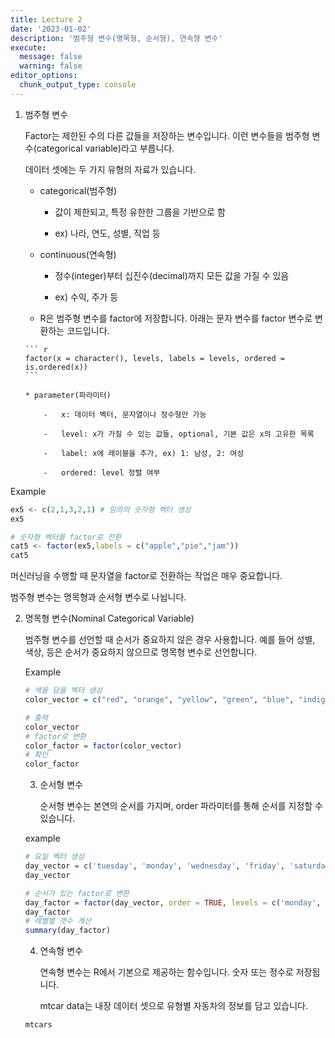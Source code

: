 ```yaml
---
title: Lecture 2 
date: '2023-01-02'
description: '범주형 변수(명목형, 순서형), 연속형 변수'
execute: 
  message: false
  warning: false
editor_options: 
  chunk_output_type: console
---
```


1.  범주형 변수

    Factor는 제한된 수의 다른 값들을 저장하는 변수입니다. 이런 변수들을 범주형 변수(categorical variable)라고 부릅니다.

    데이터 셋에는 두 가지 유형의 자료가 있습니다.

    -   categorical(범주형)

        -   값이 제한되고, 특정 유한한 그룹을 기반으로 함 

        -   ex) 나라, 연도, 성별, 직업 등

    -   continuous(연속형)

        -   정수(integer)부터 십진수(decimal)까지 모든 값을 가질 수 있음

        -   ex) 수익, 주가 등

    -   R은 범주형 변수를 factor에 저장합니다. 아래는 문자 변수를 factor 변수로 변환하는 코드입니다.

    <!-- -->

        ``` r
        factor(x = character(), levels, labels = levels, ordered = is.ordered(x))
        ```

        * parameter(파라미터)

            -   x: 데이터 벡터, 문자열이나 정수형만 가능

            -   level: x가 가질 수 있는 값들, optional, 기본 값은 x의 고유한 목록

            -   label: x에 레이블을 추가, ex) 1: 남성, 2: 여성

            -   ordered: level 정렬 여부

Example

```r
ex5 <- c(2,1,3,2,1) # 임의의 숫자형 벡터 생성
ex5 

# 숫자형 벡터를 factor로 전환 
cat5 <- factor(ex5,labels = c("apple","pie","jam")) 
cat5
```

머신러닝을 수행할 때 문자열을 factor로 전환하는 작업은 매우 중요합니다.

범주형 변수는 명목형과 순서형 변수로 나뉩니다.

2.  명목형 변수(Nominal Categorical Variable)

    범주형 변수를 선언할 때 순서가 중요하지 않은 경우 사용합니다. 예를 들어 성별, 색상, 등은 순서가 중요하지 않으므로 명목형 변수로 선언합니다.

    Example

    ```r
    # 색을 담을 벡터 생성
    color_vector = c("red", "orange", "yellow", "green", "blue", "indigo", "purple")

    # 출력
    color_vector
    # factor로 변환
    color_factor = factor(color_vector)
    # 확인
    color_factor
    ```

    3.  순서형 변수

        순서형 변수는 본연의 순서를 가지며, order 파라미터를 통해 순서를 지정할 수 있습니다.

    example

    ```r
    # 요일 벡터 생성
    day_vector = c('tuesday', 'monday', 'wednesday', 'friday', 'saturday', 'thursday', 'sunday')
    day_vector

    # 순서가 있는 factor로 변환
    day_factor = factor(day_vector, order = TRUE, levels = c('monday', 'tuesday', 'wednesday', 'thursday', 'friday', 'saturday', 'sunday'))
    day_factor
    # 레벨별 갯수 계산
    summary(day_factor)
    ```

    4.  연속형 변수

        연속형 변수는 R에서 기본으로 제공하는 함수입니다. 숫자 또는 정수로 저장됩니다.

        mtcar data는 내장 데이터 셋으로 유형별 자동차의 정보를 담고 있습니다.

    ```r
    mtcars
    ```
